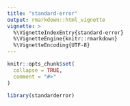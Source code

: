 ```yaml
---
title: "standard-error"
output: rmarkdown::html_vignette
vignette: >
  %\VignetteIndexEntry{standard-error}
  %\VignetteEngine{knitr::rmarkdown}
  %\VignetteEncoding{UTF-8}
---
```


```r
knitr::opts_chunk$set(
  collapse = TRUE,
  comment = "#>"
)
```

```r
library(standarderror)
```

